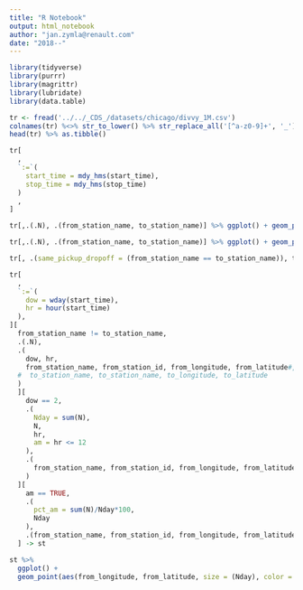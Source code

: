 ```yaml
---
title: "R Notebook"
output: html_notebook
author: "jan.zymla@renault.com"
date: "2018--"
---
```


```r
library(tidyverse)
library(purrr)
library(magrittr)
library(lubridate)
library(data.table)
```
```r
tr <- fread('../../_CDS_/datasets/chicago/divvy_1M.csv')
colnames(tr) %<>% str_to_lower() %>% str_replace_all('[^a-z0-9]+', '_')
head(tr) %>% as.tibble()
```
```r
tr[
  ,
  `:=`(
    start_time = mdy_hms(start_time),
    stop_time = mdy_hms(stop_time)
  )
  ,
]
```

```r
tr[,.(.N), .(from_station_name, to_station_name)] %>% ggplot() + geom_point(aes(from_station_name, to_station_name, size = log10(N), alpha = N))
```
```r
tr[,.(.N), .(from_station_name, to_station_name)] %>% ggplot() + geom_point(aes(from_station_name, to_station_name, size = log10(N), alpha = N))
```


```r
tr[, .(same_pickup_dropoff = (from_station_name == to_station_name)), trip_duration][, .N, .(trip_duration, same_pickup_dropoff)][order(trip_duration), .(cs=cumsum(N), trip_duration),.(same_pickup_dropoff)] %>% ggplot() + geom_line(aes(as.double(trip_duration)/60, cs, color = same_pickup_dropoff)) + xlim(0, 10)
```
```r
tr[
  ,
  `:=`(
    dow = wday(start_time),
    hr = hour(start_time)
  ),
][
  from_station_name != to_station_name,
  .(.N),
  .(
    dow, hr,
    from_station_name, from_station_id, from_longitude, from_latitude#,
  #  to_station_name, to_station_name, to_longitude, to_latitude
  )
  ][
    dow == 2,
    .(
      Nday = sum(N),
      N,
      hr,
      am = hr <= 12
    ),
    .(
      from_station_name, from_station_id, from_longitude, from_latitude
    )
  ][
    am == TRUE,
    .(
      pct_am = sum(N)/Nday*100,
      Nday
    ),
    .(from_station_name, from_station_id, from_longitude, from_latitude)
  ] -> st
```

```r
st %>% 
  ggplot() +
  geom_point(aes(from_longitude, from_latitude, size = (Nday), color = pct_am)) 

```
```r

```

